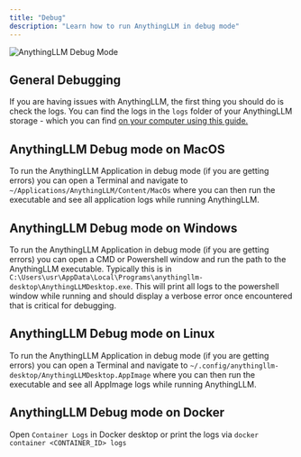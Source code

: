 ```yaml
---
title: "Debug"
description: "Learn how to run AnythingLLM in debug mode"
---
```



<Image
  src="/images/guides/debug.png"
  height={1080}
  width={1920}
  quality={100}
  alt="AnythingLLM Debug Mode"
/>

## General Debugging

If you are having issues with AnythingLLM, the first thing you should do is check the logs. You can find the logs in the `logs` folder of your AnythingLLM storage - which you can find [on your computer using this guide.](../installation/general.mdx#where-is-my-data-located)

## AnythingLLM Debug mode on MacOS

To run the AnythingLLM Application in debug mode (if you are getting errors) you can open a Terminal and navigate to `~/Applications/AnythingLLM/Content/MacOs` where you can then run the executable and see all application logs while running AnythingLLM.

## AnythingLLM Debug mode on Windows

To run the AnythingLLM Application in debug mode (if you are getting errors) you can open a CMD or Powershell window and run the path to the AnythingLLM executable. Typically this is in `C:\Users\usr\AppData\Local\Programs\anythingllm-desktop\AnythingLLMDesktop.exe`.
This will print all logs to the powershell window while running and should display a verbose error once encountered that is critical for debugging.

## AnythingLLM Debug mode on Linux

To run the AnythingLLM Application in debug mode (if you are getting errors) you can open a Terminal and navigate to `~/.config/anythingllm-desktop/AnythingLLMDesktop.AppImage` where you can then run the executable and see all AppImage logs while running AnythingLLM.

## AnythingLLM Debug mode on Docker

Open `Container Logs` in Docker desktop or print the logs via `docker container <CONTAINER_ID> logs`
